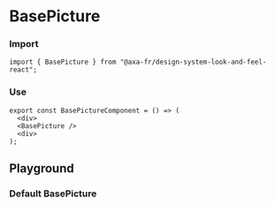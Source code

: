 
<Meta of={BasePictureStories} name="BasePicture" />

# BasePicture

### Import

```tsx
import { BasePicture } from "@axa-fr/design-system-look-and-feel-react";
```

### Use

```tsx
export const BasePictureComponent = () => (
  <div>
  <BasePicture />
  <div>
);
```

## Playground

### Default BasePicture

<Canvas of={BasePictureStories.Default} />

<Controls of={BasePictureStories.Default} />
